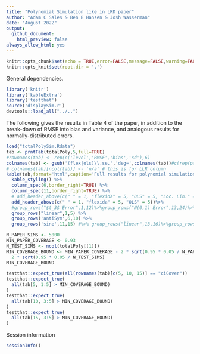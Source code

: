 ```yaml
---
title: "Polynomial Simulation like in LRD paper"
author: "Adam C Sales & Ben B Hansen & Josh Wasserman"
date: "August 2022"
output:
  github_document:
    html_preview: false
always_allow_html: yes
---
```


```r
knitr::opts_chunk$set(echo = TRUE,error=FALSE,message=FALSE,warning=FALSE)
knitr::opts_knit$set(root.dir = '.')
```

General dependencies.
```r
library('knitr')
library('kableExtra')
library('testthat')
source('displaySim.r')
devtools::load_all("../..")
```

The following gives the results in Table 4 of the paper, in addition
to the break-down of RMSE into bias and variance, and analogous
results for normally-distributed errors.

```r
load("totalPolySim.Rdata")
tab <- prntTab(totalPoly,5,full=TRUE)
#rownames(tab) <- rep(c('level','RMSE','bias','sd'),6)
colnames(tab) <- gsub('(flex|ols)\\.se.','deg=',colnames(tab))#c(rep(paste0('deg=',1:4),2),'')
# colnames(tab)[ncol(tab)] <- 'n/a' # this is for LLR column
kable(tab,format='html',caption='Full results for polynomial simulation',digits=2) %>%
  kable_styling() %>%
  column_spec(6,border_right=TRUE) %>%
  column_spec(11,border_right=TRUE) %>%
  # add_header_above(c(" " = 1, "flexida" = 5, "OLS" = 5, "Loc. Lin." = 1))%>%
  add_header_above(c(" " = 1, "flexida" = 5, "OLS" = 5))%>%
  #group_rows("$t_3$ Error",1,12)%>%group_rows("N(0,1) Error",13,24)%>%
  group_rows("linear",1,5) %>%
  group_rows('antiSym',6,10) %>%
  group_rows('sine',11,15) #%>% group_rows("linear",13,16)%>%group_rows('antiSym',17,20)%>%group_rows('oneSide',21,24)
```

```r
N_PAPER_SIMS <- 5000
MIN_PAPER_COVERAGE <- 0.93
N_TEST_SIMS <- ncol(totalPoly[[1]])
MIN_COVERAGE_BOUND <- MIN_PAPER_COVERAGE - 2 * sqrt(0.95 * 0.05 / N_PAPER_SIMS) -
  2 * sqrt(0.95 * 0.05 / N_TEST_SIMS)
MIN_COVERAGE_BOUND
```

```r
testthat::expect_true(all(rownames(tab)[c(5, 10, 15)] == "ciCover"))
testthat::expect_true(
  all(tab[5, 1:5] > MIN_COVERAGE_BOUND)
)
testthat::expect_true(
  all(tab[10, 3:5] > MIN_COVERAGE_BOUND)
)
testthat::expect_true(
  all(tab[15, 3:5] > MIN_COVERAGE_BOUND)
)
```

Session information
```r
sessionInfo()
```
